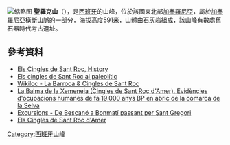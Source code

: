 {{Coord|42|1|4.08|N|2|39|38.09|E|type:mountain_region:ES-CT|display=title}}
[[File:Sant_Roc_i_el_Pla_de_Sant_Joan.jpg|缩略图]]
'''聖羅克山'''（{{lang-ca|Cingles de Sant Roc}}），是[[西班牙|西班牙]]的山峰，位於該國東北部[[加泰羅尼亞|加泰羅尼亞]]，屬於[[加泰羅尼亞橫斷山脈|加泰羅尼亞橫斷山脈]]的一部分，海拔高度591米，山體由[[石灰岩|石灰岩]]組成，該山峰有數處舊石器時代考古遺址。

==參考資料==
*[https://web.archive.org/web/20101023083609/http://www.arqueogirona.org/Balma.Xemeneia/cinglesmedihistorictext.htm Els Cingles de Sant Roc, History]
*[http://archive.wikiwix.com/cache/20101009222233/http://aagdegirona.files.wordpress.com/2010/07/tesillicenciatura-albertaulines-els-cingles-de-sant-roc-damer-al-paleolitic-2004.pdf Els cingles de Sant Roc al paleolític]
*[http://ca.wikiloc.com/wikiloc/view.do?id=727935 Wikiloc - La Barroca & Cingles de Sant Roc] {{Wayback|url=http://ca.wikiloc.com/wikiloc/view.do?id=727935 |date=20110718050929 }}
*[http://www.raco.cat/index.php/QuadernsSelva/article/viewFile/26191/123212 La Balma de la Xemeneia (Cingles de Sant Roc d'Amer). Evidències d'ocupacions humanes de fa 19.000 anys BP en abric de la comarca de la Selva] {{Wayback|url=http://www.raco.cat/index.php/QuadernsSelva/article/viewFile/26191/123212 |date=20160303204901 }}
*[https://web.archive.org/web/20110725185246/http://www20.gencat.cat/estatics/PalauRobert/RutesCat/pdf/3650-De%20Bescano%20a%20Bonmati%20passant%20per%20Sant%20Gregori-Catala.pdf Excursions - De Bescanó a Bonmatí passant per Sant Gregori]
*[https://web.archive.org/web/20101024200725/http://www.arqueogirona.org/Balma.Xemeneia/cinglesmedinaturaltext.htm Els Cingles de Sant Roc d'Amer]

{{Spain-geo-stub}}
[[Category:西班牙山峰|Category:西班牙山峰]]